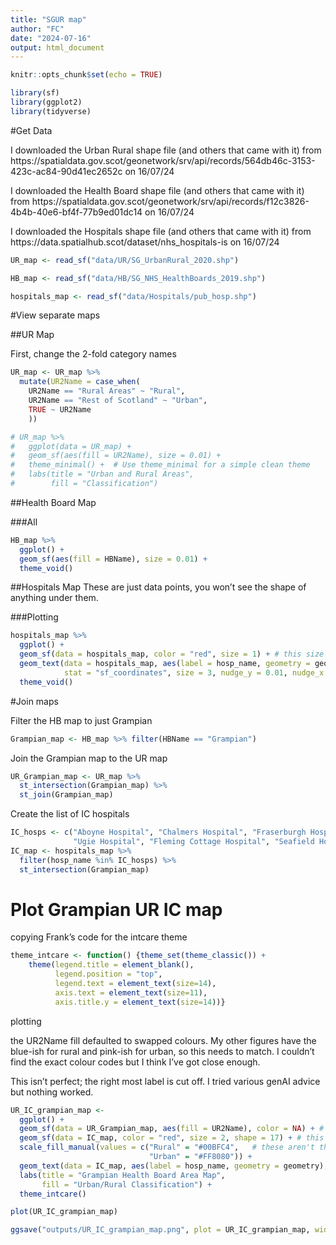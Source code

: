 ```yaml
---
title: "SGUR map"
author: "FC"
date: "2024-07-16"
output: html_document
---
```


```r
knitr::opts_chunk$set(echo = TRUE)
```

```r
library(sf)
library(ggplot2)
library(tidyverse)
```

#Get Data

I downloaded the Urban Rural shape file (and others that came with it) from https://spatialdata.gov.scot/geonetwork/srv/api/records/564db46c-3153-423c-ac84-90d41ec2652c on 16/07/24

I downloaded the Health Board shape file (and others that came with it) from https://spatialdata.gov.scot/geonetwork/srv/api/records/f12c3826-4b4b-40e6-bf4f-77b9ed01dc14 on 16/07/24

I downloaded the Hospitals shape file (and others that came with it) from https://data.spatialhub.scot/dataset/nhs_hospitals-is on 16/07/24

```r
UR_map <- read_sf("data/UR/SG_UrbanRural_2020.shp")

HB_map <- read_sf("data/HB/SG_NHS_HealthBoards_2019.shp")

hospitals_map <- read_sf("data/Hospitals/pub_hosp.shp")
```

#View separate maps

##UR Map

First, change the 2-fold category names
```r
UR_map <- UR_map %>%
  mutate(UR2Name = case_when(
    UR2Name == "Rural Areas" ~ "Rural",
    UR2Name == "Rest of Scotland" ~ "Urban",
    TRUE ~ UR2Name
    ))
```



```r
# UR_map %>%
#   ggplot(data = UR_map) +
#   geom_sf(aes(fill = UR2Name), size = 0.01) + 
#   theme_minimal() +  # Use theme_minimal for a simple clean theme
#   labs(title = "Urban and Rural Areas",
#        fill = "Classification")
```

##Health Board Map

###All
```r
HB_map %>%
  ggplot() +
  geom_sf(aes(fill = HBName), size = 0.01) +
  theme_void()
```


##Hospitals Map
These are just data points, you won't see the shape of anything under them. 

###Plotting
```r
hospitals_map %>%
  ggplot() +
  geom_sf(data = hospitals_map, color = "red", size = 1) + # this size is for the markers
  geom_text(data = hospitals_map, aes(label = hosp_name, geometry = geometry), 
            stat = "sf_coordinates", size = 3, nudge_y = 0.01, nudge_x = 0.01, check_overlap = FALSE) + # check_overlap = TRUE would exclude any overlapping labels
  theme_void()
```


#Join maps

Filter the HB map to just Grampian
```r
Grampian_map <- HB_map %>% filter(HBName == "Grampian")

```

Join the Grampian map to the UR map
```r
UR_Grampian_map <- UR_map %>%
  st_intersection(Grampian_map) %>%
  st_join(Grampian_map)
```

Create the list of IC hospitals
```r
IC_hosps <- c("Aboyne Hospital", "Chalmers Hospital", "Fraserburgh Hospital", "Glen O'Dee Community Hospital",  "Insch War Memorial Hospital", "Inverurie Hospital", "Jubilee Hospital", "Kincardine Community Hospital", "Peterhead Community Hospital", "Turriff Cottage Hospital", 
              "Ugie Hospital", "Fleming Cottage Hospital", "Seafield Hospital", "Stephen Cottage Hospital", "Turner Memorial Hospital") 
IC_map <- hospitals_map %>%
  filter(hosp_name %in% IC_hosps) %>%
  st_intersection(Grampian_map)
```


# Plot Grampian UR IC map

copying Frank's code for the intcare theme
```r
theme_intcare <- function() {theme_set(theme_classic()) +
    theme(legend.title = element_blank(),
          legend.position = "top",
          legend.text = element_text(size=14),
          axis.text = element_text(size=11),
          axis.title.y = element_text(size=14))}
```

plotting

the UR2Name fill defaulted to swapped colours. My other figures have the blue-ish for rural and pink-ish for urban, so this needs to match. I couldn't find the exact colour codes but I think I've got close enough. 

This isn't perfect; the right most label is cut off. I tried various genAI advice but nothing worked. 
```r
UR_IC_grampian_map <- 
  ggplot() +
  geom_sf(data = UR_Grampian_map, aes(fill = UR2Name), color = NA) + # color = NA removes odd squiggles all across Grampian
  geom_sf(data = IC_map, color = "red", size = 2, shape = 17) + # this is the fill for the hospital markers
  scale_fill_manual(values = c("Rural" = "#00BFC4",   # these aren't the exact colour codes, I had to eyeball it. 
                               "Urban" = "#FF8080")) + 
  geom_text(data = IC_map, aes(label = hosp_name, geometry = geometry), size = 3, nudge_y = 0.01, nudge_x = -5, check_overlap = FALSE, stat = "sf_coordinates", clip = FALSE) +
  labs(title = "Grampian Health Board Area Map",
       fill = "Urban/Rural Classification") +
  theme_intcare()

plot(UR_IC_grampian_map)

ggsave("outputs/UR_IC_grampian_map.png", plot = UR_IC_grampian_map, width = 10, height = 8, dpi = 300)
```

